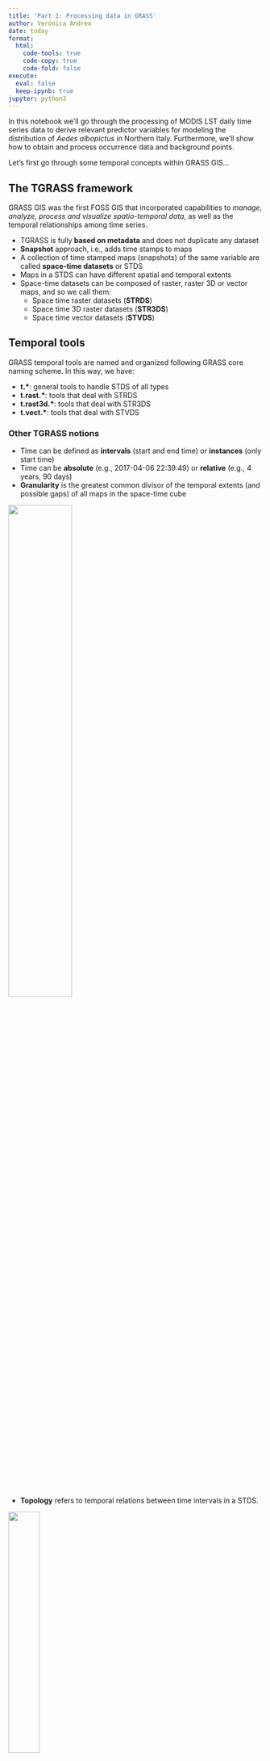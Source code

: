 ```yaml
---
title: 'Part 1: Processing data in GRASS'
author: Verónica Andreo
date: today
format:
  html:
    code-tools: true
    code-copy: true
    code-fold: false
execute:
  eval: false
  keep-ipynb: true
jupyter: python3
---
```


In this notebook we'll go through the processing of MODIS LST daily time series
data to derive relevant predictor variables for modeling the distribution of
*Aedes albopictus* in Northern Italy. Furthermore, we'll show how to obtain and
process occurrence data and background points.

Let's first go through some temporal concepts within GRASS GIS...


## The TGRASS framework

GRASS GIS was the first FOSS GIS that incorporated capabilities to 
*manage, analyze, process and visualize spatio-temporal data*, as well as 
the temporal relationships among time series.

- TGRASS is fully **based on metadata** and does not duplicate any dataset
- **Snapshot** approach, i.e., adds time stamps to maps
- A collection of time stamped maps (snapshots) of the same variable are called **space-time datasets** or STDS
- Maps in a STDS can have different spatial and temporal extents
- Space-time datasets can be composed of raster, raster 3D or vector maps, and so
we call them:
  - Space time raster datasets (**STRDS**)
  - Space time 3D raster datasets (**STR3DS**)
  - Space time vector datasets (**STVDS**)


## Temporal tools

GRASS temporal tools are named and organized following GRASS core naming
scheme. In this way, we have:

- **t.\***: general tools to handle STDS of all types
- **t.rast.\***: tools that deal with STRDS
- **t.rast3d.\***: tools that deal with STR3DS
- **t.vect.\***: tools that deal with STVDS


### Other TGRASS notions

- Time can be defined as **intervals** (start and end time) or **instances** 
(only start time)
- Time can be **absolute** (e.g., 2017-04-06 22:39:49) or **relative** 
(e.g., 4 years, 90 days)
- **Granularity** is the greatest common divisor of the temporal extents 
(and possible gaps) of all maps in the space-time cube

![](https://grass.osgeo.org/grass-stable/manuals/timeline_2D.jpg){width="50%" fig-align="center"}

- **Topology** refers to temporal relations between time intervals in a STDS.

![](assets/img/studio/temp_relation.png){width="35%" fig-align="center"}

### TGRASS framework and workflow

![](assets/img/studio/tgrass_flowchart.png){width="70%" fig-align="center"}

## GRASS + {{< fa brands python >}}

In this part of the studio we'll work with GRASS and Python, so let's first 
see/recall the very basics.

### Python package `grass.script`

The **grass.script** or GRASS GIS Python Scripting Library provides functions
for calling GRASS tools within Python scripts. The most commonly used 
functions include:

- `run_command`: used when the output of the tools is a raster or vector, no text type output is expected
- `read_command`: used when the output of the tools is of text type
- `parse_command`: used with tools whose output can be converted to `key=value` pairs
- `write_command`: used with tools that expect text input, either in the form of a file or from standard input

It also provides several wrapper functions for frequently used tools, 
for example:

- To get info from a raster, script.raster.raster_info() is used: `gs.raster_info('dsm')`
- To get info of a vector, script.vector.vector_info() is used: `gs.vector_info('roads')`
- To list the raster in a project, script.core.list_grouped() is used: `gs.list_grouped(type=['raster'])`
- To obtain the computational region, script.core.region() is used: `gs.region()`

:::{.callout-note}
More info: <https://grass.osgeo.org/grass-stable/manuals/libpython/script_intro.html>
:::

### Python package `grass.jupyter`

The **grass.jupyter** library improves the integration of GRASS and Jupyter, 
and provides different classes to facilitate GRASS maps visualization:

- `init`: starts a GRASS session and sets up all necessary environment variables
- `Map`: 2D rendering
- `Map3D`: 3D rendering
- `InteractiveMap`: interactive visualization with folium
- `SeriesMap`: visualizations for a series of raster or vector maps
- `TimeSeriesMap`: visualization for spatio-temporal data

:::{.callout-note}
More info: <https://grass.osgeo.org/grass-stable/manuals/libpython/grass.jupyter.html>
:::


## Hands-on

So let's start... We begin by setting variables, checking GRASS installation and
initializing GRASS GIS

```python
import os

# Data directory
homedir = os.path.join(os.path.expanduser('~'), "grass_ncsu_2023")

# GRASS GIS database variables
#grassbin = "grass-dev"
grassbin = "grass"
grassdata = os.path.join(homedir, "grassdata")
project = "eu_laea"
mapset = "italy_LST_daily"
```

```python
# Check the GRASS GIS installation
import subprocess
print(subprocess.check_output([grassbin, "--config", "version"], text=True))
```

```python
# Ask GRASS GIS where its Python packages are 
import sys
sys.path.append(
    subprocess.check_output([grassbin, "--config", "python_path"], text=True).strip()
)
```

Now we are ready to start a GRASS GIS session

```python
# Import the GRASS GIS packages we need
import grass.script as gs
import grass.jupyter as gj

# Start the GRASS GIS Session
session = gj.init(grassdata, project, mapset)
```

### Explore data in the mapset

Let's first explore what we have within the `italy_LST_daily` mapset and display
vector and raster maps using different classes from `grass.jupyter` library.

```python
# List vector elements
gs.list_grouped(type="vector")['italy_LST_daily']
```

```python
# Display vector map
it_map = gj.Map(width=500, use_region=True)
it_map.d_vect(map="italy_borders_0")
it_map.show()
```

```python
# List raster elements
rast = gs.list_grouped(type="raster", pattern="lst*")['italy_LST_daily']
rast[0:10]
```

```python
# Display raster map with interactive class
lst_map = gj.InteractiveMap(width = 500, use_region=True, tiles="OpenStreetMap")
lst_map.add_raster("lst_2014.005_avg")
lst_map.add_layer_control(position = "bottomright")
lst_map.show()
```

## SDM workflow

In this part of the Studio we'll be addressing the left part of the SDM workflow, occurrence and background data and predictors:

![](assets/img/workflow_sdm_other.png)

### Importing species records

We will use occurrence data already downloaded and cleaned. We need to import it
into GRASS GIS first.

```python
# Import mosquito records
gs.run_command("v.import",
               input=os.path.join(homedir,"aedes_albopictus.gpkg"),
               output="aedes_albopictus")
```

Let's add the occurrence points over the previous interactive map

```python
# Display raster map with interactive class
lst_map = gj.InteractiveMap(width = 500, use_region=True, tiles="OpenStreetMap")
lst_map.add_raster("lst_2014.005_avg")
lst_map.add_vector("aedes_albopictus")
lst_map.add_layer_control(position = "bottomright")
lst_map.show()
```

You can also get the mosquito occurrences (or any other species or taxa) directly from [GBIF](https://www.gbif.org/) into GRASS
by means of [v.in.pygbif](https://grass.osgeo.org/grass-stable/manuals/addons/v.in.pygbif.html) as follows: 

```python
# Set computational region
# region = gs.parse_command("g.region", raster="lst_2014.001_avg", flags="g")
# region
```

```python
# Install extension (requires pygbif: pip install pygbif)
# gs.run_command("g.extension",
#                extension="v.in.pygbif")
```

```python
# Import data from GBIF
# gs.run_command("v.in.pygbif", 
#                output="aedes_albopictus",
#                taxa="Aedes albopictus",
#                date_from="2014-01-01",
#                date_to="2018-12-31")
```

### Creating random background points

The algorithm MaxEnt that we will use in the next part of this session requires not only the projects of known occurrences, but also information on the rest of the environment available. These are not absences but background data, we actually do not know if the species is there or not, but we need it to compare with the features of the places where the species does occur. 

To avoid getting background points exactly where occurrences are, we'll create buffers around them. Then, we need to ensure that background points are only over land within our computational region. In order to do that, we'll create a mask over land and we'll overlay the buffers with the mask. Can you guess what the output will be?

```python
# Create buffer around Aedes albopictus records
gs.run_command("v.buffer",
               input="aedes_albopictus",
               output="aedes_buffer",
               distance=2000)
```

```python
# Set computational region
region = gs.parse_command("g.region", raster="lst_2014.001_avg", flags="g")
region
```

```python
# Create a vector mask to limit background points
expression="MASK = if(lst_2014.001_avg, 1, null())"
gs.raster.mapcalc(exp=expression)

gs.run_command("r.to.vect", 
               input="MASK",
               output="vect_mask",
               type="area")
```

```python
# Subtract buffers from vector mask
gs.run_command("v.overlay",
               ainput="vect_mask",
               binput="aedes_buffer",
               operator="xor",
               output="mask_bg")
```

Let's display the result

```python
# Display raster map with interactive class
mask_map = gj.InteractiveMap(width = 500, use_region=True, tiles="OpenStreetMap")
mask_map.add_vector("mask_bg")
mask_map.add_layer_control(position = "bottomright")
mask_map.show()
```

Finally, let's create the random background points...

```python
# Generate random background points
gs.run_command("v.random",
               output="background_points",
               npoints=1000,
               restrict="mask_bg",
               seed=3749)
```

and display occurrence and background points together over an LST map.

```python
# Display vector map
pb_map = gj.Map(width=500, use_region=True)
pb_map.d_rast(map="lst_2014.005_avg")
pb_map.d_vect(map="italy_borders_0", type="boundary")
pb_map.d_vect(map="background_points")
pb_map.d_vect(map="aedes_albopictus", icon="basic/diamond", fill_color="red", size=8)
pb_map.show()
```

### Create daily LST time series

Now we'll start processing the raster data to derive potentially relevant predictors to include in the model. Our data consists of a time series of daily LST averages. We'll use the GRASS temporal framework. The first step is to create the time series object and register maps in it. See [t.create](https://grass.osgeo.org/grass-stable/manuals/t.create.html) and [t.register](https://grass.osgeo.org/grass-stable/manuals/t.register.html) for further details.

```python
# Create time series 
gs.run_command("t.create",
               type="strds",
               temporaltype="absolute",
               output="lst_daily",
               title="Average Daily LST",
               description="Average daily LST in degree C - 2014-2018")
```

```python
# Check it is created
gs.run_command("t.list",
              type="strds")
```

```python
# Get list of maps 
map_list = gs.list_grouped(type="raster", pattern="lst_201*")['italy_LST_daily']
map_list[0:10]
```

```python
# Register maps in strds  
gs.run_command("t.register", 
               input="lst_daily",
               maps=map_list,
               increment="1 days",
               start="2014-01-01", 
               flags="i")
```

```python
# Get info about the strds
gs.run_command("t.info",
               input="lst_daily")
```

### Generate environmental variables from LST STRDS

Now that we created the time series or **STRDS**, let's start estimating relevant 
variables. We start by calculating long term aggregations, also called 
*climatologies*.

#### Long term monthly avg, min and max LST

Let's see an example first; we'll estimate the average of all maps which start date
is within January.

```python
# January average LST
gs.run_command("t.rast.series",
               input="lst_daily",
               method="average",
               where="strftime('%m', start_time)='01'",
               output="lst_average_jan")
```

```python
# Get map info and check values
gs.raster_info("lst_average_jan")['min'], gs.raster_info("lst_average_jan")['max']
```

If we want to estimate climatologies for all months, let's try first to get the list of maps that will be the input for [t.rast.series](https://grass.osgeo.org/grass-stable/manuals/t.rast.series.html), for that we'll test the condition in [t.rast.list](https://grass.osgeo.org/grass-stable/manuals/t.rast.list.html) first.

```python
#| message: false
#| warning: false
#| results: hide

# Define list of months as required
months=['{0:02d}'.format(m) for m in range(1,13)]

for m in months:
    gs.run_command("t.rast.list",
                   input="lst_daily",
                   where=f"strftime('%m', start_time)='{m}'")
```

Now we add the `methods` and we are ready to estimate climatologies for all months
with three different methods.

```python
# Now we estimate the climatologies for all months and methods
months=['{0:02d}'.format(m) for m in range(1,13)]
methods=["average","minimum","maximum"]

for m in months:
    for me in methods:
        gs.run_command("t.rast.series", 
                       input="lst_daily",
                       method=me,
                       where=f"strftime('%m', start_time)='{m}'",
                       output="lst_{}_{}".format(me,m))
```

```python
# List newly created maps
map_list = gs.list_grouped(type="raster", pattern="*{average,minimum,maximum}*")['italy_LST_daily']
print(map_list)
```

```python
# Remove lst_average_jan
gs.run_command("g.remove", type="raster", name="lst_average_jan", flags="f")
```

#### Bioclimatic variables

Perhaps you have heard of [Worldclim](https://www.worldclim.org/) or [CHELSA](https://chelsa-climate.org/) bioclimatic variables? Well, this are 19 variables that represent potentially limiting conditions for species. They derive from the combination of temperature and precipitation long term averages. As we do not have precipitation data in this exercise, we'll only estimate the bioclimatic variables that include temperature. See [r.bioclim](https://grass.osgeo.org/grass-stable/manuals/addons/r.bioclim.html) manual for further details. Note that we'll use the climatologies estimated in the previous step.

```python
# Install extension
gs.run_command("g.extension",
               extension="r.bioclim")
```

```python
# Get lists of maps needed
tmin=gs.list_grouped(type="raster", pattern="lst_minimum_??")['italy_LST_daily']
tmax=gs.list_grouped(type="raster", pattern="lst_maximum_??")['italy_LST_daily']
tavg=gs.list_grouped(type="raster", pattern="lst_average_??")['italy_LST_daily']

print(tmin,tmax,tavg)
```

```python
# Estimate temperature related bioclimatic variables
gs.run_command("r.bioclim", 
               tmin=tmin, 
               tmax=tmax,
               tavg=tavg, 
               output="worldclim_") 
```

```python
# List output maps
gs.list_grouped(type="raster", pattern="worldclim*")['italy_LST_daily']
```

Let's have a look at some of the maps we just created

```python
# Display raster map with interactive class
bio_map = gj.InteractiveMap(width = 500, use_region=True, tiles="OpenStreetMap")
bio_map.add_raster("worldclim_bio01")
bio_map.add_raster("worldclim_bio02")
bio_map.add_layer_control(position = "bottomright")
bio_map.show()
```

#### Spring warming

We define spring warming as the velocity with which temperature increases from winter into spring and we calculate it as `slope(daily Tmean February-March-April)`. We will use [t.rast.aggregate](https://grass.osgeo.org/grass-stable/manuals/t.rast.aggregate.html).

```python
# Define list of months
months=['{0:02d}'.format(m) for m in range(2,5)]
```

```python
# Annual spring warming
gs.run_command("t.rast.aggregate",
               input="lst_daily",
               output="annual_spring_warming",
               basename="spring_warming",
               suffix="gran",
               method="slope",
               granularity="1 years",
               where=f"strftime('%m',start_time)='{months[0]}' or strftime('%m',start_time)='{months[1]}' or strftime('%m', start_time)='{months[2]}'")
```

```python
# Check raster maps in the STRDS
gs.run_command("t.rast.list", input="annual_spring_warming")
```

```python
# Average spring warming
gs.run_command("t.rast.series",
               input="annual_spring_warming",
               output="avg_spring_warming",
               method="average")
```

```python
# Display raster map with interactive class
auc_map = gj.InteractiveMap(width = 500, use_region=True, tiles="OpenStreetMap")
auc_map.add_raster("avg_spring_warming")
auc_map.add_layer_control(position = "bottomright")
auc_map.show()
```

#### Autumnal cooling

We define autumnal cooling as the velocity with which temperature decreases from summer into fall and we calculate it as `slope(daily Tmean August-September-October)`.

```python
# Define list of months
months=['{0:02d}'.format(m) for m in range(8,11)]
```

```python
# Annual autumnal cooling
gs.run_command("t.rast.aggregate",
               input="lst_daily",
               output="annual_autumnal_cooling",
               basename="autumnal_cooling",
               suffix="gran",
               method="slope",
               granularity="1 years",
               where=f"strftime('%m',start_time)='{months[0]}' or strftime('%m',start_time)='{months[1]}' or strftime('%m', start_time)='{months[2]}'")
```

```python
# Check raster maps in the STRDS
gs.run_command("t.rast.list", input="annual_autumnal_cooling")
```

```python
# Average autumnal cooling
gs.run_command("t.rast.series",
               input="annual_autumnal_cooling",
               output="avg_autumnal_cooling",
               method="average")
```

```python
# Display raster map with interactive class
spw_map = gj.InteractiveMap(width = 500, use_region=True, tiles="OpenStreetMap")
spw_map.add_raster("avg_autumnal_cooling")
spw_map.add_layer_control(position = "bottomright")
spw_map.show()
```

#### Number of days with LSTmean >= 20 and <= 30

Mosquitoes (and virus they might carry) tend to thrive in a certain range of 
temperatures. Let's assume this range is from 20 to 30 °C. Here, we'll estimate
the number of days within this range per year, and then, we'll estimate the
average along years. See [t.rast.algebra](https://grass.osgeo.org/grass-stable/manuals/t.rast.algebra.html) manual for further details.

```python
#| message: false
#| warning: false
#| results: hide

# Keep only pixels meeting the condition
expression="tmean_higher20_lower30 = if(lst_daily >= 20.0 && lst_daily <= 30.0, 1, null())"

gs.run_command("t.rast.algebra",
               expression=expression, 
               basename="tmean_higher20_lower30",
               suffix="gran",
               nproc=7, 
               flags="n")
```

```python
# Count how many times per year the condition is met
gs.run_command("t.rast.aggregate",
               input="tmean_higher20_lower30", 
               output="count_tmean_higher20_lower30",
               basename="tmean_higher20_lower30",
               suffix="gran",
               method="count",
               granularity="1 years")
```

```python
# Check raster maps in the STRDS
gs.run_command("t.rast.list", 
               input="count_tmean_higher20_lower30", 
               columns="name,start_time,min,max")
```

```python
# Average number of days with LSTmean >= 20 and <= 30
gs.run_command("t.rast.series",
               input="count_tmean_higher20_lower30",
               output="avg_count_tmean_higher20_lower30",
               method="average")
```

```python
# Display raster map with interactive class
h20_map = gj.InteractiveMap(width = 500, use_region=True, tiles="OpenStreetMap")
h20_map.add_raster("avg_count_tmean_higher20_lower30")
h20_map.add_layer_control(position = "bottomright")
h20_map.show()
```

#### Number of consecutive days with LSTmean <= -10.0

Likewise, there are temperature thresholds that mark a limit to mosquito survival.
Here, we'll use the temperature lower limit to survival. Most importantly, we we'll
count the number of consecutive days with temperatures below this threshold.

Here, we'll use again the temporal algebra and we'll recall the concept of 
topology that we defined at the beginning of the notebook. First, we need to create
a STRDS of annual granularity that will contain only zeroes. This annual STRDS, that
we call `annual mask`, will be the base to add 1 each time the condition of less 
than -10 °C in consecutive days is met. Finally, we estimate the median number
of days with LST lower than -10 °C over the 5 years.

```python
# Create annual mask
gs.run_command("t.rast.aggregate",
               input="lst_daily",
               output="annual_mask",
               basename="annual_mask",
               suffix="gran",
               granularity="1 year",
               method="count")
```

```python
# Replace values by zero
expression="if(annual_mask, 0)"

gs.run_command("t.rast.mapcalc",
               input="annual_mask",
               output="annual_mask_0",
               expression=expression,
               basename="annual_mask_0")
```

```python
#| message: false
#| warning: false
#| results: hide

# Calculate consecutive days with LST <= -10.0
expression="lower_m10_consec_days = annual_mask_0 {+,contains,l} if(lst_daily <= -10.0 && lst_daily[-1] <= -10.0 || lst_daily[1] <= -10.0 && lst_daily <= -10.0, 1, 0)"

gs.run_command("t.rast.algebra",
               expression=expression,
               basename="lower_m10",
               suffix="gran",
               nproc=7)
```

```python
# Inspect values
gs.run_command("t.rast.list",
               input="lower_m10_consec_days",
               columns="name,start_time,min,max")
```

```python
# Median number of consecutive days with LST <= -10
gs.run_command("t.rast.series",
               input="lower_m10_consec_days",
               output="median_lower_m10_consec_days",
               method="median")
```

```python
# Display raster map with interactive class
lt10_map = gj.InteractiveMap(width = 500, use_region=True, tiles="OpenStreetMap")
lt10_map.add_raster("median_lower_m10_consec_days")
lt10_map.add_layer_control(position = "bottomright")
lt10_map.show()
```

We have now derived many potentially relevant predictors for the mosquito habitat suitability and we could still derive some more, for example, the number of mosquito or virus cycles per year based on development temperature thresholds and growing degree days (GDD). This could be achieved with [t.rast.accumulate](https://grass.osgeo.org/grass-stable/manuals/t.rast.accumulate.html) and [t.rast.accdetect](https://grass.osgeo.org/grass-stable/manuals/t.rast.accdetect.html). 

We will now open a GRASS session from R and perform SDM there.



